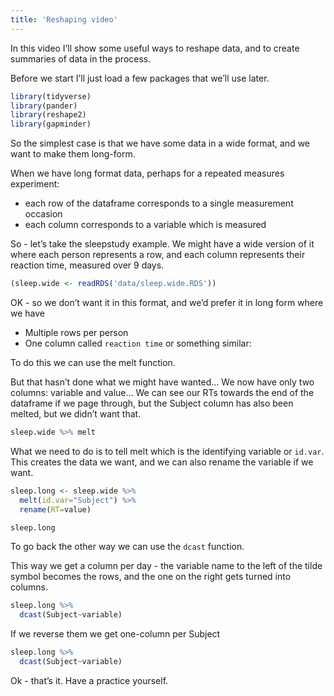 ```yaml
---
title: 'Reshaping video'
---
```



In this video I'll show some useful ways to reshape data, and to create summaries of data in the process.

Before we start I'll just load a few packages that we'll use later.


```r
library(tidyverse)
library(pander)
library(reshape2)
library(gapminder)
```




So the simplest case is that we have some data in a wide format, and we want to make them long-form.

When we have long format data, perhaps for a repeated measures experiment:

  - each row of the dataframe corresponds to a single measurement occasion
  - each column corresponds to a variable which is measured


So - let's take the sleepstudy example. We might have a wide version of it where each person represents a row, and each column represents their reaction time, measured over 9 days.

```r
(sleep.wide <- readRDS('data/sleep.wide.RDS'))
```

OK - so we don't want it in this format, and we'd prefer it in long form where we have

- Multiple rows per person
- One column called `reaction time` or something similar:


To do this we can use the melt function.

But that hasn't done what we might have wanted... We now have only two columns: variable and value... We can see our RTs towards the end of the dataframe if we page through, but the Subject column has also been melted, but we didn't want that.

```r
sleep.wide %>% melt
```


What we need to do is to tell melt which is the identifying variable or `id.var`. This creates the data we want, and we can also rename the variable if we want.

```r
sleep.long <- sleep.wide %>% 
  melt(id.var="Subject") %>% 
  rename(RT=value)

sleep.long
```






To go back the other way we can use the `dcast` function.

This way we get a column per day - the variable name to the left of the tilde symbol becomes the rows, and the one on the right gets turned into columns.
```r
sleep.long %>% 
  dcast(Subject~variable)
```


If we reverse them we get one-column per Subject

```r
sleep.long %>% 
  dcast(Subject~variable)
```






Ok - that's it. Have a practice yourself.





